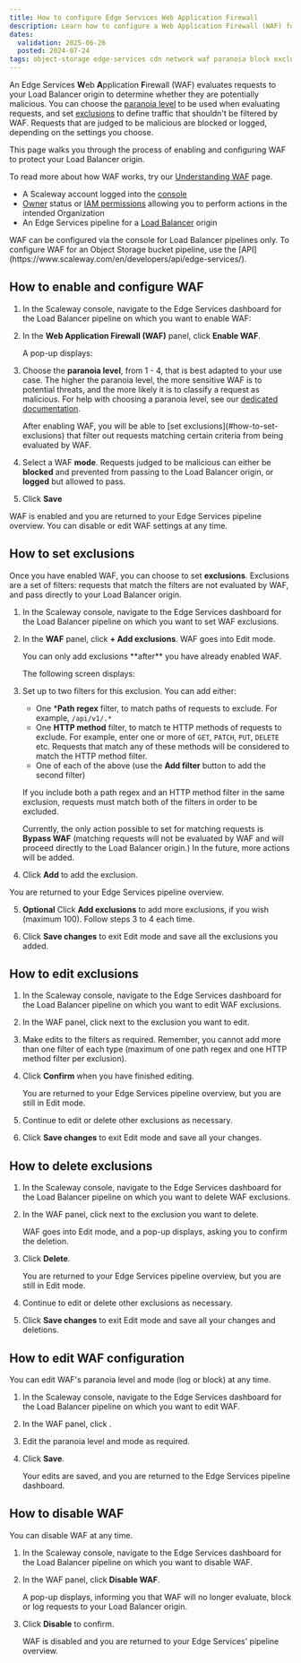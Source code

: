```yaml
---
title: How to configure Edge Services Web Application Firewall
description: Learn how to configure a Web Application Firewall (WAF) for Edge Services. Protect your Load Balancer origin from threats and malicious requests, and fine tune your settings to pick the right paranoia level and exclusions for your use case.
dates:
  validation: 2025-06-26
  posted: 2024-07-24
tags: object-storage edge-services cdn network waf paranoia block exclusions
---
```




An Edge Services **W**eb **A**pplication **F**irewall (WAF) evaluates requests to your Load Balancer origin to determine whether they are potentially malicious. You can choose the [paranoia level](/edge-services/concepts/#paranoia-level) to be used when evaluating requests, and set [exclusions](/edge-services/concepts/#exclusions) to define traffic that shouldn't be filtered by WAF. Requests that are judged to be malicious are blocked or logged, depending on the settings you choose.

This page walks you through the process of enabling and configuring WAF to protect your Load Balancer origin. 

To read more about how WAF works, try our [Understanding WAF](/edge-services/reference-content/understanding-waf/) page.

<Requirements />

- A Scaleway account logged into the [console](https://account.scaleway.com/?service=elements)
- [Owner](/iam/concepts/#owner) status or [IAM permissions](/iam/concepts/#permission) allowing you to perform actions in the intended Organization
- An Edge Services pipeline for a [Load Balancer](/edge-services/how-to/create-pipeline-lb/) origin

<Message type="note">
WAF can be configured via the console for Load Balancer pipelines only. To configure WAF for an Object Storage bucket pipeline, use the [API](https://www.scaleway.com/en/developers/api/edge-services/).
</Message>

## How to enable and configure WAF

1. In the Scaleway console, navigate to the Edge Services dashboard for the Load Balancer pipeline on which you want to enable WAF:

    <Lightbox image={image} alt="A screenshot of the Edge Services dashboard in the Scaleway console. This is a dashboard for Edge Services on an Object Storage bucket, showing links to the documentation, Scaleway Cockpit, the endpoint, cache and WAF settings and a button to disable the pipeline." />

2. In the **Web Application Firewall (WAF)** panel, click **Enable WAF**.

    A pop-up displays:

    <Lightbox image={image2} alt="A screenshot of the WAF configuration pop-up in the Scaleway console. Users can select a paranoia level from 1-4, and choose to block or log malicious requests." />

3. Choose the **paranoia level**, from 1 - 4, that is best adapted to your use case. The higher the paranoia level, the more sensitive WAF is to potential threats, and the more likely it is to classify a request as malicious. For help with choosing a paranoia level, see our [dedicated documentation](/edge-services/reference-content/understanding-waf/#waf-ruleset-and-paranoia-levels).

    <Message type="tip">
    After enabling WAF, you will be able to [set exclusions](#how-to-set-exclusions) that filter out requests matching certain criteria from being evaluated by WAF.
    </Message>

4. Select a WAF **mode**. Requests judged to be malicious can either be **blocked** and prevented from passing to the Load Balancer origin, or **logged** but allowed to pass.

5. Click **Save**

WAF is enabled and you are returned to your Edge Services pipeline overview. You can disable or edit WAF settings at any time.

## How to set exclusions

Once you have enabled WAF, you can choose to set **exclusions**. Exclusions are a set of filters: requests that match the filters are not evaluated by WAF, and pass directly to your Load Balancer origin.

1. In the Scaleway console, navigate to the Edge Services dashboard for the Load Balancer pipeline on which you want to set WAF exclusions.

2. In the **WAF** panel, click **+ Add exclusions**. WAF goes into Edit mode.

    <Message type="note">
    You can only add exclusions **after** you have already enabled WAF.
    </Message>

    The following screen displays:

    <Lightbox image={image3} alt="A screenshot of the Add exclusions popup in the Scaleway console, with an 'if' box to set a path regex value, and a 'then' box pre-filled to 'Bypass WAF'" />

3. Set up to two filters for this exclusion. You can add either:
    - One ***Path regex** filter, to match paths of requests to exclude. For example, `/api/v1/.*`
    - One **HTTP method** filter, to match te HTTP methods of requests to exclude. For example, enter one or more of `GET`, `PATCH`, `PUT`, `DELETE` etc. Requests that match any of these methods will be considered to match the HTTP method filter.
    - One of each of the above (use the **Add filter** button to add the second filter)

    If you include both a path regex and an HTTP method filter in the same exclusion, requests must match both of the filters in order to be excluded.

    Currently, the only action possible to set for matching requests is **Bypass WAF** (matching requests will not be evaluated by WAF and will proceed directly to the Load Balancer origin.) In the future, more actions will be added.

4. Click **Add** to add the exclusion.

  You are returned to your Edge Services pipeline overview.

5. **Optional** Click **Add exclusions** to add more exclusions, if you wish (maximum 100). Follow steps 3 to 4 each time.

6. Click **Save changes** to exit Edit mode and save all the exclusions you added.

## How to edit exclusions

1. In the Scaleway console, navigate to the Edge Services dashboard for the Load Balancer pipeline on which you want to edit WAF exclusions.

2. In the WAF panel, click <Icon name="edit" /> next to the exclusion you want to edit.

3. Make edits to the filters as required. Remember, you cannot add more than one filter of each type (maximum of one path regex and one HTTP method filter per exclusion).

4. Click **Confirm** when you have finished editing.

    You are returned to your Edge Services pipeline overview, but you are still in Edit mode.

5. Continue to edit or delete other exclusions as necessary.

6. Click **Save changes** to exit Edit mode and save all your changes.

## How to delete exclusions

1. In the Scaleway console, navigate to the Edge Services dashboard for the Load Balancer pipeline on which you want to delete WAF exclusions.

2. In the WAF panel, click <Icon name="delete" /> next to the exclusion you want to delete. 

    WAF goes into Edit mode, and a pop-up displays, asking you to confirm the deletion.

3. Click **Delete**.

    You are returned to your Edge Services pipeline overview, but you are still in Edit mode.

4. Continue to edit or delete other exclusions as necessary.

6. Click **Save changes** to exit Edit mode and save all your changes and deletions.

## How to edit WAF configuration

You can edit WAF's paranoia level and mode (log or block) at any time.

1. In the Scaleway console, navigate to the Edge Services dashboard for the Load Balancer pipeline on which you want to edit WAF.

2. In the WAF panel, click <Icon name="edit" />.

3. Edit the paranoia level and mode as required.

4. Click **Save**.

    Your edits are saved, and you are returned to the Edge Services pipeline dashboard.

## How to disable WAF

You can disable WAF at any time.

1. In the Scaleway console, navigate to the Edge Services dashboard for the Load Balancer pipeline on which you want to disable WAF.

2. In the WAF panel, click **Disable WAF**.

    A pop-up displays, informing you that WAF will no longer evaluate, block or log requests to your Load Balancer origin.

3. Click **Disable** to confirm.

    WAF is disabled and you are returned to your Edge Services' pipeline overview.

